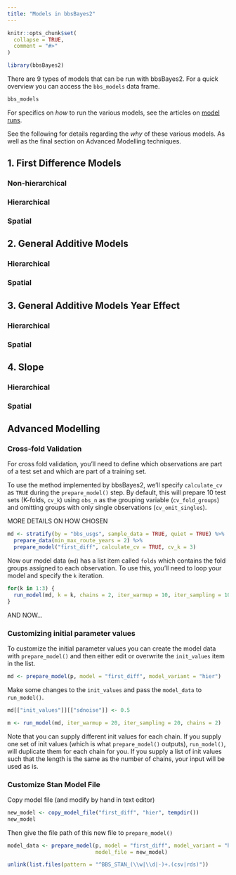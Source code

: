 ```yaml
---
title: "Models in bbsBayes2"
---
```


```r
knitr::opts_chunk$set(
  collapse = TRUE,
  comment = "#>"
)
```

```r
library(bbsBayes2)
```

There are 9 types of models that can be run with bbsBayes2. For a quick overview
you can access the `bbs_models` data frame.

```r
bbs_models
```


For specifics on *how* to run the various models, see the articles on 
[model runs](./index.html#model-runs).

See the following for details regarding the *why* of these various models. 
As well as the final section on Advanced Modelling techniques.

## 1. First Difference Models

### Non-hierarchical

### Hierarchical

### Spatial


## 2. General Additive Models

### Hierarchical

### Spatial


## 3. General Additive Models Year Effect

### Hierarchical

### Spatial


## 4. Slope

### Hierarchical

### Spatial


## Advanced Modelling

### Cross-fold Validation

For cross fold validation, you'll need to define which observations are part 
of a test set and which are part of a training set.

To use the method implemented by bbsBayes2, we'll specify `calculate_cv` as
`TRUE` during the `prepare_model()` step. By default, this will prepare 10 test
sets (K-folds, `cv_k`) using `obs_n` as the grouping variable (`cv_fold_groups`)
and omitting groups with only single observations (`cv_omit_singles`).

MORE DETAILS ON HOW CHOSEN

```r
md <- stratify(by = "bbs_usgs", sample_data = TRUE, quiet = TRUE) %>%
  prepare_data(min_max_route_years = 2) %>%
  prepare_model("first_diff", calculate_cv = TRUE, cv_k = 3) 
```

Now our model data (`md`) has a list item called `folds` which contains the 
fold groups assigned to each observation. To use this, you'll need to loop your
model and specify the `k` iteration.

```r
for(k in 1:3) {
  run_model(md, k = k, chains = 2, iter_warmup = 10, iter_sampling = 10)
}
```

AND NOW...

### Customizing initial parameter values

To customize the initial parameter values you can create the model data with
`prepare_model()` and then either edit or overwrite the `init_values` item in
the list.

```r
md <- prepare_model(p, model = "first_diff", model_variant = "hier")
```

Make some changes to the `init_values` and pass the `model_data` to
`run_model()`.

```r
md[["init_values"]][["sdnoise"]] <- 0.5

m <- run_model(md, iter_warmup = 20, iter_sampling = 20, chains = 2)
```

Note that you can supply different init values for each chain. If you supply one
set of init values (which is what `prepare_model()` outputs), `run_model()`, 
will duplicate them for each chain for you. If you supply a list of init values
such that the length is the same as the number of chains, your input will be 
used as is.

### Customize Stan Model File

Copy model file (and modify by hand in text editor)
```r
new_model <- copy_model_file("first_diff", "hier", tempdir())
new_model
```

Then give the file path of this new file to `prepare_model()`
```r
model_data <- prepare_model(p, model = "first_diff", model_variant = "hier",
                            model_file = new_model)
```


```r
unlink(list.files(pattern = "^BBS_STAN_(\\w|\\d|-)+.(csv|rds)"))
```
